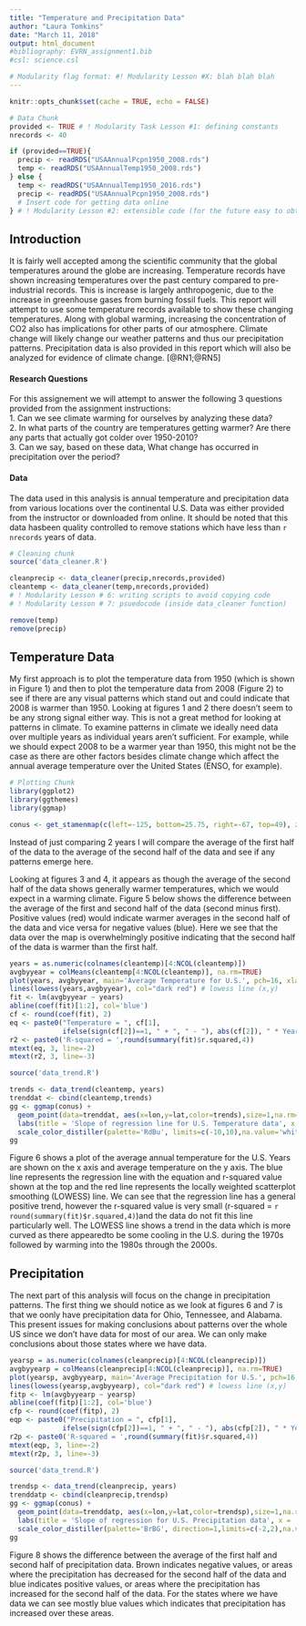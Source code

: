 ```yaml
---
title: "Temperature and Precipitation Data"
author: "Laura Tomkins"
date: "March 11, 2018"
output: html_document
#bibliography: EVRN_assignment1.bib
#csl: science.csl

# Modularity flag format: #! Modularity Lesson #X: blah blah blah
---
```


```r
knitr::opts_chunk$set(cache = TRUE, echo = FALSE)
```

```r
# Data Chunk
provided <- TRUE # ! Modularity Task Lesson #1: defining constants
nrecords <- 40

if (provided==TRUE){
  precip <- readRDS("USAAnnualPcpn1950_2008.rds")
  temp <- readRDS("USAAnnualTemp1950_2008.rds")
} else {
  temp <- readRDS("USAAnnualTemp1950_2016.rds")
  precip <- readRDS("USAAnnualPcpn1950_2008.rds")
  # Insert code for getting data online
} # ! Modularity Lesson #2: extensible code (for the future easy to obtain up to date data)
```

## Introduction
It is fairly well accepted among the scientific community that the global temperatures around the globe are increasing. Temperature records have shown increasing temperatures over the past century compared to pre-industrial records. This is increase is largely anthropogenic, due to the increase in greenhouse gases from burning fossil fuels. This report will attempt to use some temperature records available to show these changing temperatures. Along with global warming, increasing the concentration of CO2 also has implications for other parts of our atmosphere. Climate change will likely change our weather patterns and thus our precipitation patterns. Precipitation data is also provided in this report which will also be analyzed for evidence of climate change. [@RN1;@RN5]

#### Research Questions

For this assignement we will attempt to answer the following 3 questions provided from the assignment instructions:  
1. Can we see climate warming for ourselves by analyzing these data?  
2. In what parts of the country are temperatures getting warmer? Are there any parts that
actually got colder over 1950-2010?  
3. Can we say, based on these data, What change has occurred in precipitation over the period?  

#### Data
The data used in this analysis is annual temperature and precipitation data from various locations over the continental U.S. Data was either provided from the instructor or downloaded from online. It should be noted that this data hasbeen quality controlled to remove stations which have less than `r nrecords` years of data.

```r
# Cleaning chunk
source('data_cleaner.R')

cleanprecip <- data_cleaner(precip,nrecords,provided)
cleantemp <- data_cleaner(temp,nrecords,provided)
# ! Modularity Lesson # 6: writing scripts to avoid copying code
# ! Modularity Lesson # 7: psuedocode (inside data_cleaner function)

remove(temp)
remove(precip)
```

## Temperature Data

My first approach is to plot the temperature data from 1950 (which is shown in Figure 1) and then to plot the temperature data from 2008 (Figure 2) to see if there are any visual patterns which stand out and could indicate that 2008 is warmer than 1950. Looking at figures 1 and 2 there doesn't seem to be any strong signal either way. This is not a great method for looking at patterns in climate. To examine patterns in climate we ideally need data over multiple years as individual years aren't sufficient. For example, while we should expect 2008 to be a warmer year than 1950, this might not be the case as there are other factors besides climate change which affect the annual average temperature over the United States (ENSO, for example). 

```r
# Plotting Chunk
library(ggplot2)
library(ggthemes)
library(ggmap)

conus <- get_stamenmap(c(left=-125, bottom=25.75, right=-67, top=49), zoom = 5, maptype = 'toner-lite')
```

Instead of just comparing 2 years I will compare the average of the first half of the data to the average of the second half of the data and see if any patterns emerge here.

Looking at figures 3 and 4, it appears as though the average of the second half of the data shows generally warmer temperatures, which we would expect in a warming climate. Figure 5 below shows the difference between the average of the first and second half of the data (second minus first). Positive values (red) would indicate warmer averages in the second half of the data and vice versa for negative values (blue). Here we see that the data over the map is overwhelmingly positive indicating that the second half of the data is warmer than the first half.

```r
years = as.numeric(colnames(cleantemp)[4:NCOL(cleantemp)])
avgbyyear = colMeans(cleantemp[4:NCOL(cleantemp)], na.rm=TRUE)
plot(years, avgbyyear, main='Average Temperature for U.S.', pch=16, xlab='Years', ylab='Temperature', col='dark blue')
lines(lowess(years,avgbyyear), col="dark red") # lowess line (x,y)
fit <- lm(avgbyyear ~ years)
abline(coef(fit)[1:2], col='blue')
cf <- round(coef(fit), 2) 
eq <- paste0("Temperature = ", cf[1],
             ifelse(sign(cf[2])==1, " + ", " - "), abs(cf[2]), " * Year ")
r2 <- paste0('R-squared = ',round(summary(fit)$r.squared,4))
mtext(eq, 3, line=-2)
mtext(r2, 3, line=-3)
```

```r
source('data_trend.R')

trends <- data_trend(cleantemp, years)
trenddat <- cbind(cleantemp,trends)
gg <- ggmap(conus) + 
  geom_point(data=trenddat, aes(x=lon,y=lat,color=trends),size=1,na.rm=TRUE)+
  labs(title = 'Slope of regression line for U.S. Temperature data', x = 'Longitude', y = 'Latitude') + 
  scale_color_distiller(palette='RdBu', limits=c(-10,10),na.value='white') 
gg
```

Figure 6 shows a plot of the average annual temperature for the U.S. Years are shown on the x axis and average temperature on the y axis. The blue line represents the regression line with the equation and r-squared value shown at the top and the red line represents the locally weighted scatterplot smoothing (LOWESS) line. We can see that the regression line has a general positive trend, however the r-squared value is very small (r-squared = `r round(summary(fit)$r.squared,4)`)and the data do not fit this line particularly well. The LOWESS line shows a trend in the data which is more curved as there appearedto be some cooling in the U.S. during the 1970s followed by warming into the 1980s through the 2000s.



## Precipitation

The next part of this analysis will focus on the change in precipitation patterns. The first thing we should notice as we look at figures 6 and 7 is that we oonly have precipitation data for Ohio, Tennessee, and Alabama. This present issues for making conclusions about patterns over the whole US since we don't have data for most of our area. We can only make conclusions about those states where we have data. 

```r
yearsp = as.numeric(colnames(cleanprecip)[4:NCOL(cleanprecip)])
avgbyyearp = colMeans(cleanprecip[4:NCOL(cleanprecip)], na.rm=TRUE)
plot(yearsp, avgbyyearp, main='Average Precipitation for U.S.', pch=16, xlab='Years', ylab='Precipitation', col='dark blue')
lines(lowess(yearsp,avgbyyearp), col="dark red") # lowess line (x,y)
fitp <- lm(avgbyyearp ~ yearsp)
abline(coef(fitp)[1:2], col='blue')
cfp <- round(coef(fitp), 2) 
eqp <- paste0("Precipitation = ", cfp[1],
             ifelse(sign(cfp[2])==1, " + ", " - "), abs(cfp[2]), " * Year ")
r2p <- paste0('R-squared = ',round(summary(fit)$r.squared,4))
mtext(eqp, 3, line=-2)
mtext(r2p, 3, line=-3)
```

```r
source('data_trend.R')

trendsp <- data_trend(cleanprecip, years)
trenddatp <- cbind(cleanprecip,trendsp)
gg <- ggmap(conus) + 
  geom_point(data=trenddatp, aes(x=lon,y=lat,color=trendsp),size=1,na.rm=TRUE)+
  labs(title = 'Slope of regression for U.S. Precipitation data', x = 'Longitude', y = 'Latitude') + 
  scale_color_distiller(palette='BrBG', direction=1,limits=c(-2,2),na.value='white') 
gg
```


Figure 8 shows the difference between the average of the first half and second half of precipitation data. Brown indicates negative values, or areas where the precipitation has decreased for the second half of the data and blue indicates positive values, or areas where the precipitation has increased for the second half of the data. For the states where we have data we can see mostly blue values which indicates that precipitation has increased over these areas.


